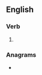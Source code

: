 ==English==

===Verb===
{{head|en|verb form}}

# {{past participle of|en|outgo|nocat=1}}

===Anagrams===
* {{anagrams|en|a=egnootu|gone out|toongue}}